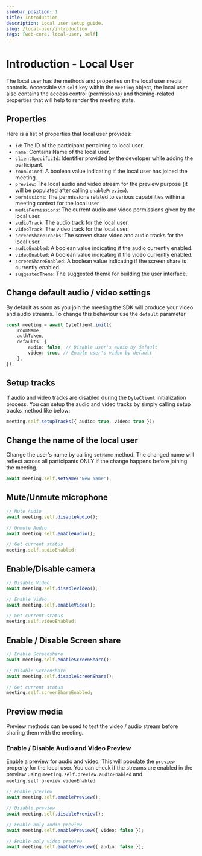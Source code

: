 ```yaml
---
sidebar_position: 1
title: Introduction
description: Local user setup guide.
slug: /local-user/introduction
tags: [web-core, local-user, self]
---
```


# Introduction - Local User

The local user has the methods and properties on the local user media controls. Accessible via `self` key within the `meeting` object, the local user also contains the access control (permissions) and theming-related properties that will help to render the meeting state.

## Properties

Here is a list of properties that local user provides:

- `id`: The ID of the participant pertaining to local user.
- `name`: Contains Name of the local user.
- `clientSpecificId`: Identifier provided by the developer while adding the participant.
- `roomJoined`: A boolean value indicating if the local user has joined the meeting.
- `preview`: The local audio and video stream for the preview purpose (it will be populated after calling `enablePreview`).
- `permissions`: The permissions related to various capabilities within a meeting context for the local user
- `mediaPermissions`: The current audio and video permissions given by the local user.
- `audioTrack`: The audio track for the local user.
- `videoTrack`: The video track for the local user.
- `screenShareTracks`: The screen share video and audio tracks for the local user.
- `audioEnabled`: A boolean value indicating if the audio currently enabled.
- `videoEnabled`: A boolean value indicating if the video currently enabled.
- `screenShareEnabled`: A boolean value indicating if the screen share is currently enabled.
- `suggestedTheme`: The suggested theme for building the user interface.

## Change default audio / video settings

By default as soon as you join the meeting the SDK will produce your video and audio streams.
To change this behaviour use the `default` parameter

```ts {5}
const meeting = await DyteClient.init({
    roomName,
    authToken,
    defaults: {
        audio: false, // Disable user's audio by default
        video: true, // Enable user's video by default
    },
});
```

## Setup tracks

If audio and video tracks are disabled during the `DyteClient` initialization process. You can setup the audio and video tracks by simply calling setup tracks method like below:

```ts
meeting.self.setupTracks({ audio: true, video: true });
```

## Change the name of the local user

Change the user's name by calling `setName` method. The changed name will reflect across all participants ONLY if the change happens before joining the meeting.

```ts
await meeting.self.setName('New Name');
```

## Mute/Unmute microphone

```ts
// Mute Audio
await meeting.self.disableAudio();

// Unmute Audio
await meeting.self.enableAudio();

// Get current status
meeting.self.audioEnabled;
```

## Enable/Disable camera

```ts
// Disable Video
await meeting.self.disableVideo();

// Enable Video
await meeting.self.enableVideo();

// Get current status
meeting.self.videoEnabled;
```

## Enable / Disable Screen share

```ts
// Enable Screenshare
await meeting.self.enableScreenShare();

// Disable Screenshare
await meeting.self.disableScreenShare();

// Get current status
meeting.self.screenShareEnabled;
```

## Preview media

Preview methods can be used to test the video / audio stream before sharing them with the meeting.

### Enable / Disable Audio and Video Preview

Enable a preview for audio and video. This will populate the `preview` property for the local user.
You can check if the streams are enabled in the preview using `meeting.self.preview.audioEnabled` and `meeting.self.preview.videoEnabled`.

```ts
// Enable preview
await meeting.self.enablePreview();

// Disable preview
await meeting.self.disablePreview();

// Enable only audio preview
await meeting.self.enablePreview({ video: false });

// Enable only video preview
await meeting.self.enablePreview({ audio: false });
```
